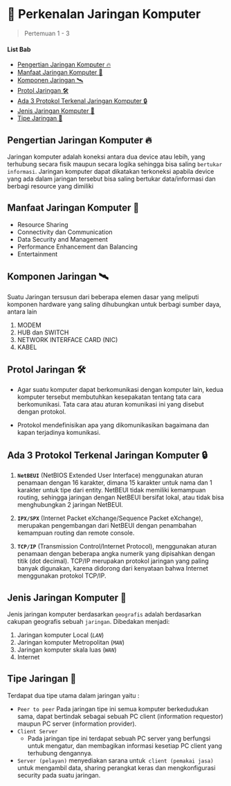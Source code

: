 # 🚀 Perkenalan Jaringan Komputer

> Pertemuan 1 - 3

#### List Bab

- [Pengertian Jaringan Komputer 🔥](##pengertian-jaringan-komputer-🔥)
- [Manfaat Jaringan Komputer 🌠](##manfaat-jaringan-komputer-🌠)
- [Komponen Jaringan 🛰](##komponen-jaringan-🛰)
- [Protol Jaringan 🛠](##protol-jaringan-🛠)
- [Ada 3 Protokol Terkenal Jaringan Komputer 🔒](##ada-3-protokol-terkenal-jaringan-komputer-🔒)
- [Jenis Jaringan Komputer 🎊](##jenis-jaringan-komputer-🎊) 
- [Tipe Jaringan 🧵](##tipe-jaringan-🧵)

## Pengertian Jaringan Komputer 🔥

Jaringan komputer adalah koneksi antara dua device atau lebih, yang terhubung secara fisik maupun secara logika sehingga bisa saling `bertukar informasi`. Jaringan komputer dapat dikatakan terkoneksi apabila device yang ada dalam jaringan tersebut bisa saling bertukar data/informasi dan berbagi resource yang dimiliki

## Manfaat Jaringan Komputer 🌠

- Resource Sharing
- Connectivity dan Communication
- Data Security and Management
- Performance Enhancement dan Balancing
- Entertainment

## Komponen Jaringan 🛰

Suatu Jaringan tersusun dari beberapa elemen dasar yang meliputi komponen hardware yang saling dihubungkan untuk berbagi sumber daya, antara lain

1.  MODEM
2.  HUB dan SWITCH
3.  NETWORK INTERFACE CARD (NIC)
4.  KABEL

## Protol Jaringan 🛠

- Agar suatu komputer dapat berkomunikasi dengan komputer lain, kedua komputer tersebut membutuhkan kesepakatan tentang tata cara berkomunikasi. Tata cara atau aturan komunikasi ini yang disebut dengan protokol.

- Protokol mendefinisikan apa yang dikomunikasikan bagaimana dan kapan terjadinya komunikasi.

## Ada 3 Protokol Terkenal Jaringan Komputer 🔒

1. **`NetBEUI`** (NetBIOS Extended User Interface) menggunakan aturan penamaan dengan 16 karakter, dimana 15 karakter untuk nama dan 1 karakter untuk tipe dari entity. NetBEUI tidak memiliki kemampuan routing, sehingga jaringan dengan NetBEUI bersifat lokal, atau tidak bisa menghubungkan 2 jaringan NetBEUI.

2. **`IPX/SPX`** (Internet Packet eXchange/Sequence Packet eXchange), merupakan pengembangan dari NetBEUI dengan penambahan kemampuan routing dan remote console.

3. **`TCP/IP`** (Transmission Control/Internet Protocol), menggunakan aturan penamaan dengan beberapa angka numerik yang dipisahkan dengan titik (dot decimal).
   TCP/IP merupakan protokol jaringan yang paling banyak digunakan, karena didorong dari kenyataan bahwa Internet menggunakan protokol TCP/IP.

## Jenis Jaringan Komputer 🎊

Jenis jaringan komputer berdasarkan `geografis` adalah berdasarkan cakupan geografis sebuah `jaringan`. Dibedakan menjadi:

1. Jaringan komputer Local (_`LAN`_)
2. Jaringan komputer Metropolitan (_`MAN`_)
3. Jaringan komputer skala luas (_`WAN`_)
4. Internet

## Tipe Jaringan 🧵

Terdapat dua tipe utama dalam jaringan yaitu :

- `Peer to peer`
  Pada jaringan tipe ini semua komputer berkedudukan sama, dapat bertindak sebagai sebuah PC client (information requestor) maupun PC server (information provider).
- `Client Server`
  - Pada jaringan tipe ini terdapat sebuah PC server yang berfungsi untuk mengatur, dan membagikan informasi kesetiap PC client yang terhubung dengannya.
- `Server (pelayan)` menyediakan sarana untuk` client (pemakai jasa)` untuk mengambil data, sharing perangkat keras dan mengkonfigurasi security pada suatu jaringan.
